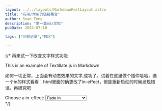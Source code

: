 ```yaml
---
layout: ../../layouts/MarkdownPostLayout.astro
title: "有用/常用的链接集合"
author: Sean Feng
description: "第一篇mdx文档"
pubDate: 2024-07-10

tags: ["问题记录","MDX"]

---
```





{/* 再来试一下改变文字样式功能

<div id="text-element" class="tlt text-3xl" data-in-effect="fadeIn" data-out-effect="fadeOutLeft" data-out-shuffle="true">This is an example of Textillate.js in Markdown</div>

如何一切正常，上面会有动态效果的文字,成功了。试着在这里做个插件哈哈，选一个in的样式看看：html里面的确更改了in-effect，但是重新启动的时候发现错误。再研究吧
<div>
  <label for="effect-selector">Choose a in-effect:</label>
  <select id="effect-selector">
    <option value="fadeIn">Fade In</option>
    <option value="fadeOutLeft">fadeOutLeft</option>
    <option value="rotateOutDownLeft">rotateOutDownLeft</option>
  </select>
</div> */}




